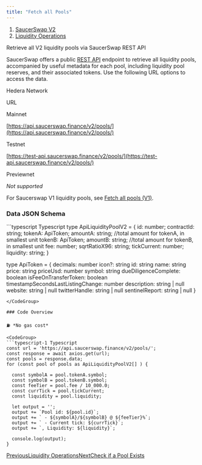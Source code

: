 ```yaml
---
title: "Fetch all Pools"
---
```


1. [SaucerSwap V2](/developer/saucerswap-v2)
2. [Liquidity Operations](/developer/saucerswap-v2/liquidity-operations)

Retrieve all V2 liquidity pools via SaucerSwap REST API

SaucerSwap offers a public [REST API](/developer/rest-api) endpoint to retrieve all liquidity pools, accompanied by useful metadata for each pool, including liquidity pool reserves, and their associated tokens. Use the following URL options to access the data.

Hedera Network

URL

Mainnet

[https://api.saucerswap.finance/v2/pools/](https://api.saucerswap.finance/v2/pools/)

Testnet

[https://test-api.saucerswap.finance/v2/pools/](https://test-api.saucerswap.finance/v2/pools/)

Previewnet

*Not supported*

For Saucerswap V1 liquidity pools, see [Fetch all pools (V1)](/developer/saucerswap-v1/liquidity-operations/fetch-all-pools).

### Data JSON Schema

<CodeGroup>
  ```typescript Typescript
  type ApiLiquidityPoolV2 = {
    id: number;
    contractId: string;
    tokenA: ApiToken;
    amountA: string; //total amount for tokenA, in smallest unit
    tokenB: ApiToken;
    amountB: string; //total amount for tokenB, in smallest unit
    fee: number;
    sqrtRatioX96: string;
    tickCurrent: number;
    liquidity: string;
  }

  type ApiToken = {
    decimals: number
    icon?: string
    id: string
    name: string
    price: string
    priceUsd: number
    symbol: string
    dueDiligenceComplete: boolean
    isFeeOnTransferToken: boolean
    timestampSecondsLastListingChange: number
    description: string | null
    website: string | null
    twitterHandle: string | null
    sentinelReport: string | null
  }
  ```
</CodeGroup>

### Code Overview

⛽ *No gas cost*

<CodeGroup>
  ```typescript-1 Typescript
  const url = 'https://api.saucerswap.finance/v2/pools/';  
  const response = await axios.get(url);
  const pools = response.data;
  for (const pool of pools as ApiLiquidityPoolV2[] ) {

    const symbolA = pool.tokenA.symbol;
    const symbolB = pool.tokenB.symbol;
    const feeTier = pool.fee / 10_000.0;
    const currTick = pool.tickCurrent;
    const liquidity = pool.liquidity;

    let output = '';
    output += `Pool id: ${pool.id}`;
    output += ` - ${symbolA}/${symbolB} @ ${feeTier}%`;
    output += ` - Current tick: ${currTick}`;
    output += `, Liquidity: ${liquidity}`;

    console.log(output);
  }
  ```
</CodeGroup>

[PreviousLiquidity Operations](/developer/saucerswap-v2/liquidity-operations)[NextCheck if a Pool Exists](/developer/saucerswap-v2/liquidity-operations/check-if-a-pool-exists)
